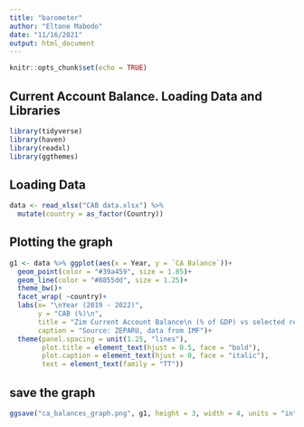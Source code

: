 ---
title: "barometer"
author: "Eltone Mabodo"
date: "11/16/2021"
output: html_document
---

```{r setup, include=FALSE}
knitr::opts_chunk$set(echo = TRUE)
```

## Current Account Balance. Loading Data and Libraries
```{r}
library(tidyverse)
library(haven)
library(readxl)
library(ggthemes)
```

## Loading Data
```{r}
data <- read_xlsx("CAB data.xlsx") %>% 
  mutate(country = as_factor(Country))
```

## Plotting the graph
```{r}
g1 <- data %>% ggplot(aes(x = Year, y = `CA Balance`))+
  geom_point(color = "#39a459", size = 1.85)+
  geom_line(color = "#8855dd", size = 1.25)+
  theme_bw()+
  facet_wrap( ~country)+
  labs(x= "\nYear (2019 - 2022)",
       y = "CAB (%)\n",
       title = "Zim Current Account Balance\n (% of GDP) vs selected regions\n",
       caption = "Source: ZEPARU, data from IMF")+
  theme(panel.spacing = unit(1.25, "lines"),
        plot.title = element_text(hjust = 0.5, face = "bold"),
        plot.caption = element_text(hjust = 0, face = "italic"),
        text = element_text(family = "TT"))
```

## save the graph
```{r}
ggsave("ca_balances_graph.png", g1, height = 3, width = 4, units = "in", dpi = 500)
```

